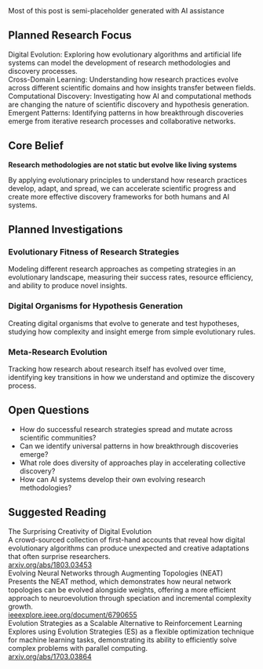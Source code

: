 
<div className="not-prose">
  <WarningCard>
    Most of this post is semi-placeholder generated with AI assistance
  </WarningCard>
</div>

## Planned Research Focus

<div className="space-y-2 text-sm mb-6">
  <div className="flex gap-3">
    <Dna className="h-4 w-4 text-primary mt-0.5 flex-shrink-0" />
    <div>
      <span className="font-medium">Digital Evolution:</span> Exploring how evolutionary algorithms and artificial life systems can model the development of research methodologies and discovery processes.
    </div>
  </div>
  <div className="flex gap-3">
    <Globe className="h-4 w-4 text-primary mt-0.5 flex-shrink-0" />
    <div>
      <span className="font-medium">Cross-Domain Learning:</span> Understanding how research practices evolve across different scientific domains and how insights transfer between fields.
    </div>
  </div>
  <div className="flex gap-3">
    <Cpu className="h-4 w-4 text-primary mt-0.5 flex-shrink-0" />
    <div>
      <span className="font-medium">Computational Discovery:</span> Investigating how AI and computational methods are changing the nature of scientific discovery and hypothesis generation.
    </div>
  </div>
  <div className="flex gap-3">
    <Zap className="h-4 w-4 text-primary mt-0.5 flex-shrink-0" />
    <div>
      <span className="font-medium">Emergent Patterns:</span> Identifying patterns in how breakthrough discoveries emerge from iterative research processes and collaborative networks.
    </div>
  </div>
</div>

## Core Belief

**Research methodologies are not static but evolve like living systems**

By applying evolutionary principles to understand how research practices develop, adapt, and spread, 
we can accelerate scientific progress and create more effective discovery frameworks for both humans and AI systems.

## Planned Investigations

### Evolutionary Fitness of Research Strategies
Modeling different research approaches as competing strategies in an evolutionary landscape, 
measuring their success rates, resource efficiency, and ability to produce novel insights.

### Digital Organisms for Hypothesis Generation
Creating digital organisms that evolve to generate and test hypotheses, 
studying how complexity and insight emerge from simple evolutionary rules.

### Meta-Research Evolution
Tracking how research about research itself has evolved over time, 
identifying key transitions in how we understand and optimize the discovery process.

## Open Questions

- How do successful research strategies spread and mutate across scientific communities?
- Can we identify universal patterns in how breakthrough discoveries emerge?
- What role does diversity of approaches play in accelerating collective discovery?
- How can AI systems develop their own evolving research methodologies?

## Suggested Reading

<div className="space-y-3 mt-6">
  <Card className="p-3">
    <div className="space-y-1">
      <div className="text-sm font-medium">The Surprising Creativity of Digital Evolution</div>
      <div className="text-xs text-muted-foreground">
        A crowd-sourced collection of first-hand accounts that reveal how digital evolutionary algorithms can produce unexpected and creative adaptations that often surprise researchers.
      </div>
      <a href="https://arxiv.org/abs/1803.03453" target="_blank" rel="noopener noreferrer" className="text-xs text-primary hover:underline">
        arxiv.org/abs/1803.03453
      </a>
    </div>
  </Card>
  
  <Card className="p-3">
    <div className="space-y-1">
      <div className="text-sm font-medium">Evolving Neural Networks through Augmenting Topologies (NEAT)</div>
      <div className="text-xs text-muted-foreground">
        Presents the NEAT method, which demonstrates how neural network topologies can be evolved alongside weights, offering a more efficient approach to neuroevolution through speciation and incremental complexity growth.
      </div>
      <a href="https://ieeexplore.ieee.org/document/6790655" target="_blank" rel="noopener noreferrer" className="text-xs text-primary hover:underline">
        ieeexplore.ieee.org/document/6790655
      </a>
    </div>
  </Card>
  
  <Card className="p-3">
    <div className="space-y-1">
      <div className="text-sm font-medium">Evolution Strategies as a Scalable Alternative to Reinforcement Learning</div>
      <div className="text-xs text-muted-foreground">
        Explores using Evolution Strategies (ES) as a flexible optimization technique for machine learning tasks, demonstrating its ability to efficiently solve complex problems with parallel computing.
      </div>
      <a href="https://arxiv.org/abs/1703.03864" target="_blank" rel="noopener noreferrer" className="text-xs text-primary hover:underline">
        arxiv.org/abs/1703.03864
      </a>
    </div>
  </Card>
</div>